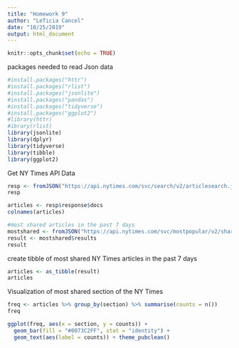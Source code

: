 ```yaml
---
title: "Homework 9"
author: "LeTicia Cancel"
date: "10/25/2019"
output: html_document
---
```


```r
knitr::opts_chunk$set(echo = TRUE)
```

packages needed to read Json data
```r
#install.packages("httr")
#install.packages("rlist")
#install.packages("jsonlite")
#install.packages("pandas")
#install.packages("tidyverse")
#install.packages("ggplot2")
#library(httr)
#ibrary(rlist)
library(jsonlite)
library(dplyr)
library(tidyverse)
library(tibble)
library(ggplot2)
```


Get NY Times API Data
```r
resp <- fromJSON("https://api.nytimes.com/svc/search/v2/articlesearch.json?q=Health & Fitness&api-key=AaGWMk26ENauEAKi4AkuhANfJ9PWSGoo")
resp

articles <- resp$response$docs
colnames(articles)

#most shared articles in the past 7 days
mostshared <- fromJSON("https://api.nytimes.com/svc/mostpopular/v2/shared/7.json?api-key=AaGWMk26ENauEAKi4AkuhANfJ9PWSGoo")
result <- mostshared$results
result
```


create tibble of most shared NY Times articles in the past 7 days
```r
articles <- as_tibble(result)
articles
```

Visualization of most shared section of the NY Times
```r
freq <- articles %>% group_by(section) %>% summarise(counts = n())
freq

ggplot(freq, aes(x = section, y = counts)) + 
  geom_bar(fill = "#0073C2FF", stat = "identity") +
  geom_text(aes(label = counts)) + theme_pubclean()
```

